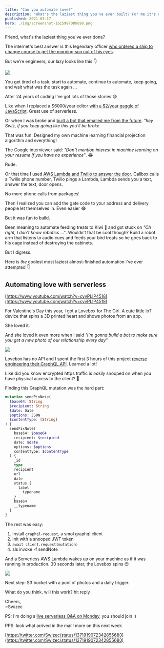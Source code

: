 ```yaml
---
title: "Can you automate love?"
description: "What's the laziest thing you've ever built? For me it's a bot that sends cute pictures every day"
published: 2021-03-17
hero: ./img/screenshot-1615997089099.png
---
```



Friend, what's the laziest thing you've ever done?

The internet's best answer is this legendary officer [who ordered a ship to change course to get the morning sun out of his eyes](https://www.reddit.com/r/AskReddit/comments/1rgpdf/what_is_the_laziest_thing_youve_ever_done/cdnafqe/).

But we're engineers, our lazy looks like this 👇

[![](./img/ion_2xpng348731.png)](https://xkcd.com/1319/)

You get tired of a task, start to automate, continue to automate, keep going, and wait what was the task again ...

After 24 years of coding I've got lots of those stories 😅

Like when I replaced a $6000/year editor [with a $2/year gaggle of JavaScript](https://swizec.com/blog/how-a-dollar12-aws-bill-powers-a-dollar50k-business#newsletter-layouting). Great use of serverless.

Or when I was broke and [built a bot that emailed me from the future](https://swizec.com/blog/a-message-from-your-future-self-2). _"hey Swiz, if you keep going like this you'll be broke_

That was fun. Designed my own machine learning financial projection algorithm and everything!

The Google interviewer said: _"Don't mention interest in machine learning on your resume if you have no experience"_. 😂

Rude.

<ServerlessHandbookLaunch />

Or that time I used [AWS Lambda and Twilio to answer the door](https://swizec.com/blog/how-i-answer-the-door-with-aws-lambda-and-twilio). Callbox calls a Twilio phone number, Twilio pings a Lambda, Lambda sends you a text, answer the text, door opens.

No more phone calls from packages!

Then I realized you can add the gate code to your address and delivery people let themselves in. Even easier 😂

But it was fun to build.

Been meaning to automate feeding treats to Kiwi 🦜 and got stuck on _"Oh right, I don't know robotics ..."_. Wouldn't that be cool though? Build a robot arm that listens to audio cues and feeds your bird treats so he goes back to his cage instead of destroying the cabinets.

But I digress.

Here is _the_ coolest most laziest almost-finished automation I've ever attempted 👇

## Automating love with serverless

[https://www.youtube.com/watch?v=cvvPLlP4518](https://www.youtube.com/watch?v=cvvPLlP4518)

For Valentine's Day this year, I got a Lovebox for The Girl. A cute little IoT device that spins a 3D printed heart and shows photos from an app.

She loved it.

And she loved it even more when I said _"I'm gonna build a bot to make sure you get a new photo of our relationship every day"_

![](giphy:omg_love)

Lovebox has no API and I spent the first 3 hours of this project [reverse engineering their GraphQL API](https://swizec.com/blog/reverse-engineer-a-graphql-api-to-automate-love-notes-codewithswiz-24). Learned a lot!

Like did you know encrypted https traffic is _easily_ snooped on when you have physical access to the client? 🤯

Finding this GraphQL mutation was the hard part:

```graphql
mutation sendPixNote(
  $base64: String
  $recipient: String
  $date: Date
  $options: JSON
  $contentType: [String]
) {
  sendPixNote(
    base64: $base64
    recipient: $recipient
    date: $date
    options: $options
    contentType: $contentType
  ) {
    _id
    type
    recipient
    url
    date
    status {
      label
      __typename
    }
    base64
    __typename
  }
}
```

The rest was easy:

1.  Install `graphql-request`, a smol graphql client
2.  Init with a snooped JWT token
3.  `await client.request(mutation)`
4.  sls invoke -f sendNote

And a Serverless AWS Lambda wakes up on your machine as if it was running in production. 30 seconds later, the Lovebox spins 😍

![](./img/NGtwQvgif0fc411.gif)

Next step: S3 bucket with a pool of photos and a daily trigger.

What do you think, will this work? hit reply

Cheers,<br />
~Swizec

PS: I'm doing a [live serverless Q&A on Monday](https://www.youtube.com/watch?v=WC-mEf4K9as), you should join :)

PPS: look what arrived in the mail! more on this next week

[https://twitter.com/Swizec/status/1371919072342855680](https://twitter.com/Swizec/status/1371919072342855680)
